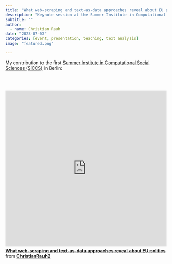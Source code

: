 ```yaml
---
title: "What web-scraping and text-as-data approaches reveal about EU politics"
description: "Keynote session at the Summer Institute in Computational Social Sciences (SICCS) Berlin"
subtitle: ""
author: 
  - name: Christian Rauh
date: "2023-07-07"
categories: [event, presentation, teaching, text analysis]
image: "featured.png"

---
```


My contribution to the first [Summer Institute in Computational Social Sciences (SICCS)](https://sicss.io/2024/berlin/people) in Berlin:

<br>
<br>
  

  
  <iframe src="https://www.slideshare.net/slideshow/embed_code/key/jIWNS4A29o81ws?startSlide=1" width="597" height="486" frameborder="0" marginwidth="0" marginheight="0" scrolling="no" style="border: var(--border-1) solid #CCC; border-width:1px; margin-bottom:5px;max-width: 100%;" allowfullscreen></iframe>
  <div style="margin-bottom:5px"><strong>
  <a href="https://www.slideshare.net/slideshow/what-web-scraping-and-text-as-data-approaches-reveal-about-eu-politics/283165517" title="What web-scraping and text-as-data approaches reveal about EU politics" target="_blank">What web-scraping and text-as-data approaches reveal about EU politics</a>
  </strong> from <strong>
  <a href="https://de.slideshare.net/ChristianRauh2" target="_blank">ChristianRauh2</a>
  </strong></div>
  

  
  
  
